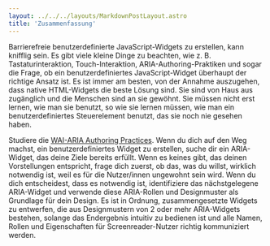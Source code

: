 ```yaml
---
layout: ../../../layouts/MarkdownPostLayout.astro
title: 'Zusammenfassung'
---
```


Barrierefreie benutzerdefinierte JavaScript-Widgets zu erstellen, kann knifflig sein.
Es gibt viele kleine Dinge zu beachten, wie z. B. Tastaturinteraktion, Touch-Interaktion,
ARIA-Authoring-Praktiken und sogar die Frage, ob ein benutzerdefiniertes JavaScript-Widget
überhaupt der richtige Ansatz ist. Es ist immer am besten, von der Annahme auszugehen,
dass native HTML-Widgets die beste Lösung sind. Sie sind von Haus aus zugänglich
und die Menschen sind an sie gewöhnt. Sie müssen nicht erst lernen, wie man sie
benutzt, so wie sie lernen müssen, wie man ein benutzerdefiniertes Steuerelement
benutzt, das sie noch nie gesehen haben.

Studiere die <a href="https://www.w3.org/WAI/ARIA/apg/" target="_blank">
WAI-ARIA Authoring Practices</a>. Wenn du dich auf den Weg machst, ein
benutzerdefiniertes Widget zu erstellen, suche dir ein ARIA-Widget, das
deine Ziele bereits erfüllt. Wenn es keines gibt, das deinen
Vorstellungen entspricht, frage dich zuerst, ob das, was du willst, wirklich
notwendig ist, weil es für die Nutzer/innen ungewohnt sein wird. Wenn du dich
entscheidest, dass es notwendig ist, identifiziere das nächstgelegene ARIA-Widget
und verwende diese ARIA-Rollen und Designmuster als Grundlage für dein Design. Es
ist in Ordnung, zusammengesetzte Widgets zu entwerfen, die aus Designmustern von
2 oder mehr ARIA-Widgets bestehen, solange das Endergebnis intuitiv zu bedienen ist
und alle Namen, Rollen und Eigenschaften für Screenreader-Nutzer richtig
kommuniziert werden.
